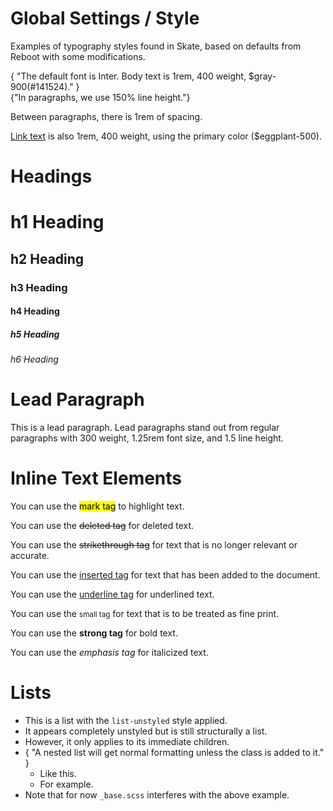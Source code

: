 
<Meta title="Typography" />

# Global Settings / Style

Examples of typography styles found in Skate, based on defaults from
Reboot with some modifications.

<div class="sb-unstyled">
  <p>
    {
      "The default font is Inter. Body text is 1rem, 400 weight, $gray-900(#141524)."
    }
    <br />
    {"In paragraphs, we use 150% line height."}
  </p>
  <p>Between paragraphs, there is 1rem of spacing.</p>
  <p>
    <span>
      <a href="#">Link text</a> is also 1rem, 400 weight, using the primary
      color ($eggplant-500).
    </span>
  </p>
</div>

# Headings

<div class="sb-unstyled">
  <h1>h1 Heading</h1>
  <h2>h2 Heading</h2>
  <h3>h3 Heading</h3>
  <h4>h4 Heading</h4>
  <h5>h5 Heading</h5>
  <h6>h6 Heading</h6>
</div>

# Lead Paragraph

<div class="sb-unstyled">
  <p class="lead">
    <span>
      This is a lead paragraph. Lead paragraphs stand out from regular
      paragraphs with 300 weight, 1.25rem font size, and 1.5 line height.
    </span>
  </p>
</div>

# Inline Text Elements

<div class="sb-unstyled">
You can use the <mark>mark tag</mark> to highlight text.

You can use the <del>deleted tag</del> for deleted text.

You can use the <s>strikethrough tag</s> for text that is no longer relevant or accurate.

You can use the <ins>inserted tag</ins> for text that has been added to the document.

You can use the <u>underline tag</u> for underlined text.

You can use the <small>small tag</small> for text that is to be treated as fine print.

You can use the <strong>strong tag</strong> for bold text.

You can use the <em>emphasis tag</em> for italicized text.

</div>

# Lists

<div class="sb-unstyled">
  <ul class="list-unstyled">
    <li>
      <span>
        This is a list with the <code>list-unstyled</code> style applied.
      </span>
    </li>
    <li>It appears completely unstyled but is still structurally a list.</li>
    <li>However, it only applies to its immediate children.</li>
    <li>
      <span>
        {
          "A nested list will get normal formatting unless the class is added to it."
        }
      </span>
      <ul>
        <li>Like this.</li>
        <li>For example.</li>
      </ul>
    </li>
    <li>
      <span>
        Note that for now <code>_base.scss</code> interferes with the above
        example.
      </span>
    </li>
  </ul>
</div>
